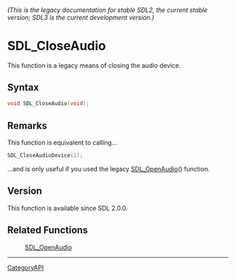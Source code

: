 ====== (This is the legacy documentation for stable SDL2, the current stable version; SDL3 is the current development version.) ======
= SDL_CloseAudio =

This function is a legacy means of closing the audio device.

== Syntax ==

<syntaxhighlight lang='c'>
void SDL_CloseAudio(void);
</syntaxhighlight>

== Remarks ==

This function is equivalent to calling...

<syntaxhighlight lang='c'>
SDL_CloseAudioDevice(1);
</syntaxhighlight>

...and is only useful if you used the legacy [[SDL_OpenAudio]]() function.

== Version ==

This function is available since SDL 2.0.0.

== Related Functions ==

:[[SDL_OpenAudio]]

----
[[CategoryAPI]]



